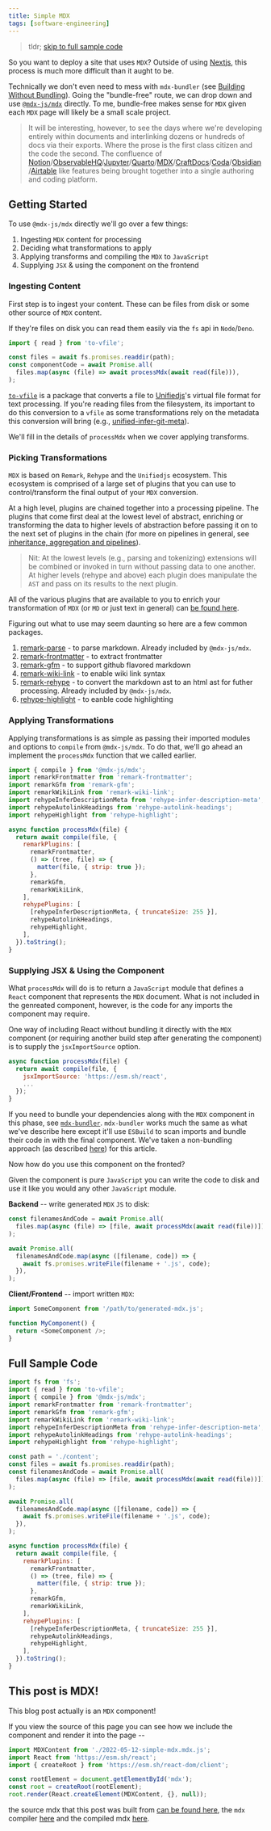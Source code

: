 ```yaml
---
title: Simple MDX
tags: [software-engineering]
---
```



> tldr; [skip to full sample code](#full-sample-code)

So you want to deploy a site that uses `MDX`? Outside of using [Nextjs](https://nextjs.org/docs/advanced-features/using-mdx), this process is much more difficult than it aught to be.

<center>
  <TwitterTweetEmbed tweetId={'1524057494829547521'} />
</center>

Technically we don't even need to mess with `mdx-bundler` (see [Building Without Bundling](./2022-05-12-skipping-the-bundling)). Going the "bundle-free" route, we can drop down and use [`@mdx-js/mdx`](https://github.com/mdx-js/mdx) directly. To me, bundle-free makes sense for `MDX` given each `MDX` page will likely be a small scale project.

> It will be interesting, however, to see the days where we're developing entirely within documents and interlinking dozens or hundreds of docs via their exports. Where the prose is the first class citizen and the code the second. The confluence of [Notion](https://www.notion.so/)/[ObservableHQ](https://observablehq.com/)/[Jupyter](https://jupyter.org/)/[Quarto](https://quarto.org/)/[MDX](https://mdxjs.com/)/[CraftDocs](https://www.craft.do/)/[Coda](https://coda.io/)/[Obsidian](https://obsidian.md/)/[Airtable](https://www.airtable.com/) like features being brought together into a single authoring and coding platform.

## Getting Started

To use `@mdx-js/mdx` directly we'll go over a few things:

1. Ingesting `MDX` content for processing
2. Deciding what transformations to apply
3. Applying transforms and compiling the `MDX` to `JavaScript`
4. Supplying `JSX` & using the component on the frontend

### Ingesting Content

First step is to ingest your content. These can be files from disk or some other source of `MDX` content.

If they're files on disk you can read them easily via the `fs` api in `Node`/`Deno`.

```javascript
import { read } from 'to-vfile';

const files = await fs.promises.readdir(path);
const componentCode = await Promise.all(
  files.map(async (file) => await processMdx(await read(file))),
);
```

[`to-vfile`](https://github.com/vfile/to-vfile) is a package that converts a file to [Unifiedjs](https://unifiedjs.com/)'s virtual file format for text processing. If you're reading files from the filesystem, its important to do this conversion to a `vfile` as some transformations rely on the metadata this conversion will bring (e.g., [unified-infer-git-meta](https://github.com/unifiedjs/unified-infer-git-meta)).

We'll fill in the details of `processMdx` when we cover applying transforms.

### Picking Transformations

`MDX` is based on `Remark`, `Rehype` and the `Unifiedjs` ecosystem. This ecosystem is comprised of a large set of plugins that you can use to control/transform the final output of your `MDX` conversion.

At a high level, plugins are chained together into a processing pipeline. The plugins that come first deal at the lowest level of abstract, enriching or transforming the data to higher levels of abstraction before passing it on to the next set of plugins in the chain (for more on pipelines in general, see [inheritance, aggregation and pipelines](/2013-07-30-Inheritance-Aggregation-and-Pipelines.html#pipelines)).

> Nit: At the lowest levels (e.g., parsing and tokenizing) extensions will be combined or invoked in turn without passing data to one another. At higher levels (rehype and above) each plugin does manipulate the `AST` and pass on its results to the next plugin.

All of the various plugins that are available to you to enrich your transformation of `MDX` (or `MD` or just text in general) can [be found here](https://unifiedjs.com/explore/).

Figuring out what to use may seem daunting so here are a few common packages.

1. [remark-parse](https://github.com/remarkjs/remark/tree/main/packages/remark-parse) - to parse markdown. Already included by `@mdx-js/mdx`.
2. [remark-frontmatter](https://github.com/remarkjs/remark-frontmatter) - to extract frontmatter
3. [remark-gfm](https://github.com/remarkjs/remark-gfm) - to support github flavored markdown
4. [remark-wiki-link](https://github.com/landakram/remark-wiki-link) - to enable wiki link syntax
5. [remark-rehype](https://github.com/remarkjs/remark-rehype) - to convert the markdown ast to an html ast for futher processing. Already included by `@mdx-js/mdx`.
6. [rehype-highlight](https://github.com/rehypejs/rehype-highlight) - to eanble code highlighting

### Applying Transformations

Applying transformations is as simple as passing their imported modules and options to `compile` from `@mdx-js/mdx`. To do that, we'll go ahead an implement the `processMdx` function that we called earlier.

```javascript
import { compile } from '@mdx-js/mdx';
import remarkFrontmatter from 'remark-frontmatter';
import remarkGfm from 'remark-gfm';
import remarkWikiLink from 'remark-wiki-link';
import rehypeInferDescriptionMeta from 'rehype-infer-description-meta';
import rehypeAutolinkHeadings from 'rehype-autolink-headings';
import rehypeHighlight from 'rehype-highlight';

async function processMdx(file) {
  return await compile(file, {
    remarkPlugins: [
      remarkFrontmatter,
      () => (tree, file) => {
        matter(file, { strip: true });
      },
      remarkGfm,
      remarkWikiLink,
    ],
    rehypePlugins: [
      [rehypeInferDescriptionMeta, { truncateSize: 255 }],
      rehypeAutolinkHeadings,
      rehypeHighlight,
    ],
  }).toString();
}
```

### Supplying JSX & Using the Component

What `processMdx` will do is to return a `JavaScript` module that defines a `React` component that represents the `MDX` document. What is not included in the genreated component, however, is the code for any imports the component may require.

One way of including React without bundling it directly with the `MDX` component (or requiring another build step after generating the component) is to supply the `jsxImportSource` option.

```javascript
async function processMdx(file) {
  return await compile(file, {
    jsxImportSource: 'https://esm.sh/react',
    ...
  });
}
```

If you need to bundle your dependencies along with the `MDX` component in this phase, see [`mdx-bundler`](https://github.com/kentcdodds/mdx-bundler). `mdx-bundler` works much the same as what we've describe here except it'll use `ESBuild` to scan imports and bundle their code in with the final component. We've taken a non-bundling approach (as described [here](http://localhost:3000/2022-05-12-skipping-the-bundling)) for this article.

Now how do you use this component on the fronted?

Given the component is pure `JavaScript` you can write the code to disk and use it like you would any other `JavaScript` module.

**Backend** -- write generated `MDX` `JS` to disk:

```javascript
const filenamesAndCode = await Promise.all(
  files.map(async (file) => [file, await processMdx(await read(file))]),
);

await Promise.all(
  filenamesAndCode.map(async ([filename, code]) => {
    await fs.promises.writeFile(filename + '.js', code);
  }),
);
```

**Client/Frontend** -- import written `MDX`:

```javascript
import SomeComponent from '/path/to/generated-mdx.js';

function MyComponent() {
  return <SomeComponent />;
}
```

## Full Sample Code

```javascript
import fs from 'fs';
import { read } from 'to-vfile';
import { compile } from '@mdx-js/mdx';
import remarkFrontmatter from 'remark-frontmatter';
import remarkGfm from 'remark-gfm';
import remarkWikiLink from 'remark-wiki-link';
import rehypeInferDescriptionMeta from 'rehype-infer-description-meta';
import rehypeAutolinkHeadings from 'rehype-autolink-headings';
import rehypeHighlight from 'rehype-highlight';

const path = './content';
const files = await fs.promises.readdir(path);
const filenamesAndCode = await Promise.all(
  files.map(async (file) => [file, await processMdx(await read(file))]),
);

await Promise.all(
  filenamesAndCode.map(async ([filename, code]) => {
    await fs.promises.writeFile(filename + '.js', code);
  }),
);

async function processMdx(file) {
  return await compile(file, {
    remarkPlugins: [
      remarkFrontmatter,
      () => (tree, file) => {
        matter(file, { strip: true });
      },
      remarkGfm,
      remarkWikiLink,
    ],
    rehypePlugins: [
      [rehypeInferDescriptionMeta, { truncateSize: 255 }],
      rehypeAutolinkHeadings,
      rehypeHighlight,
    ],
  }).toString();
}
```

## This post is MDX!

This blog post actually is an `MDX` component!

If you view the source of this page you can see how we include the component and render it into the page --

```javascript
import MDXContent from './2022-05-12-simple-mdx.mdx.js';
import React from 'https://esm.sh/react';
import { createRoot } from 'https://esm.sh/react-dom/client';

const rootElement = document.getElementById('mdx');
const root = createRoot(rootElement);
root.render(React.createElement(MDXContent, {}, null));
```

the source mdx that this post was built from [can be found here](https://github.com/tantaman/tantaman.github.io/blob/master/content/2022-05-12-simple-mdx.mdx), the `mdx` compiler [here](https://github.com/tantaman/tantaman.github.io/blob/19e8c05dc4ed51f2ed38fde624405436e5706b30/packages/compiler/src/handlers.js#L36) and the compiled mdx [here](http://localhost:3000/2022-05-12-simple-mdx.mdx.js).
